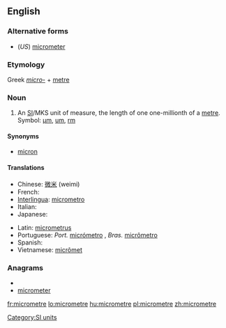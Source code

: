 ==English==

===Alternative forms===
* (''US'') [[micrometer]]

===Etymology===
Greek ''[[micro-]]'' + [[metre]]

===Noun===
{{en-noun}}

# An [[SI#Abbreviation|SI]]/MKS unit of measure, the length of one one-millionth of a [[metre]]. Symbol: [[µm]], [[um]], [[rm]]

====Synonyms====
* {{sense|obsolete}} [[micron]]

====Translations====
{{trans-top|one-millionth of a metre}}
* Chinese: [[微米]] (weimi)
* French: {{t+|fr|micromètre}}
* [[Interlingua]]: [[micrometro]]
* Italian: {{t+|it|micron|m}}
* Japanese: {{t-|ja|マイクロメートル}}
{{trans-mid}}
* Latin: [[micrometrus]]
* Portuguese: ''Port.'' [[micrómetro]] {{m}}, ''Bras.'' [[micrômetro]] {{m}}
* Spanish: {{t+|es|micrómetro|m}}
* Vietnamese: [[micrômet]]
{{trans-bottom}}

===Anagrams===
* {{alphagram|ceeimmorrt}}
* [[micrometer#English|micrometer]]

[[Category:SI units]]

[[fr:micrometre]]
[[lo:micrometre]]
[[hu:micrometre]]
[[pl:micrometre]]
[[zh:micrometre]]